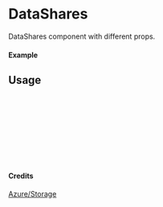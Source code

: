 
<Meta of={DataShares} title="Azure/Storage/DataShares" />

# DataShares

DataShares component with different props.

#### Example

<Canvas of={DataShares.Primary} />

## Usage

```ts
import { DataShares } from "yadl-ui";

const Example = () => {
  return (
      <DataShares />
  );
};

export default Example;
```

#### Credits
[Azure/Storage](https://learn.microsoft.com/en-us/azure/architecture/icons/)
